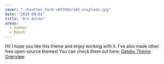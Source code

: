 ```yaml
---
cover: "./heather-ford-vAfCO8xrz0I-unsplash.jpg"
date: "2019-09-01"
title: "Ars Aurea"
areas:
  - Summer
  - Beach
---
```


Hi! I hope you like this theme and enjoy working with it. I've also made other free open-source themes! You can check them out here: [Gatsby Theme Overview](https://themes.lekoarts.de).
